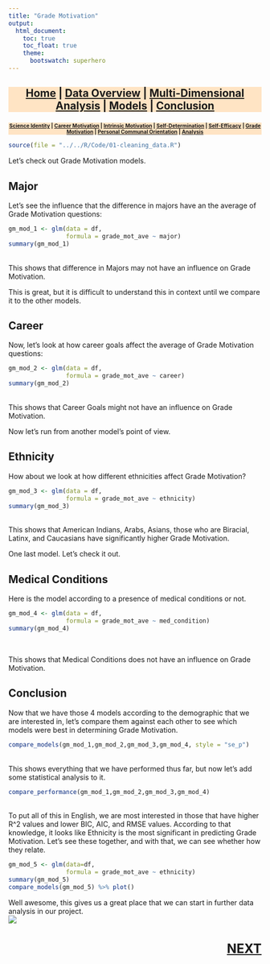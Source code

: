 ```yaml
---
title: "Grade Motivation"
output:
  html_document:
    toc: true
    toc_float: true
    theme:
      bootswatch: superhero
---
```

<h3 style="background-color:bisque;text-align:center;font-size:150%;">[Home](https://pbischoff3.github.io/Projects/BIOL_3100) | [Data Overview](https://pbischoff3.github.io/Projects/BIOL_3100/data_overview/) | [Multi-Dimensional Analysis](https://pbischoff3.github.io/Projects/BIOL_3100/multi_dimensional_analysis/) | [Models](https://pbischoff3.github.io/Projects/BIOL_3100/models/) | [Conclusion](https://pbischoff3.github.io/Projects/BIOL_3100/Conclusion/)</h3>

<h4 style="background-color:bisque;text-align:center;font-size:73%;">[Science Identity](https://pbischoff3.github.io/Projects/BIOL_3100/models/si/) | [Career Motivation](https://pbischoff3.github.io/Projects/BIOL_3100/models/cm/) | [Intrinsic Motivation](https://pbischoff3.github.io/Projects/BIOL_3100/models/im/) | [Self-Determination](https://pbischoff3.github.io/Projects/BIOL_3100/models/sd/) | [Self-Efficacy](https://pbischoff3.github.io/Projects/BIOL_3100/models/se/) | [Grade Motivation](https://pbischoff3.github.io/Projects/BIOL_3100/models/gm)      | [Personal Communal Orientation](https://pbischoff3.github.io/Projects/BIOL_3100/models/per_com_orient/) | [Analysis](https://pbischoff3.github.io/Projects/BIOL_3100/models/analysis/)</h4>


```r
source(file = "../../R/Code/01-cleaning_data.R")
```

Let's check out Grade Motivation models. <br>

## Major
Let's see the influence that the difference in majors have an the average of Grade Motivation questions:
<br>
```r
gm_mod_1 <- glm(data = df,
                formula = grade_mot_ave ~ major)
summary(gm_mod_1)
```
<br>
This shows that difference in Majors may not have an influence on Grade Motivation.  <br>

This is great, but it is difficult to understand this in context until we compare it to the other models. 
<br>

## Career
Now, let's look at how career goals affect the average of Grade Motivation questions:
<br>
```r
gm_mod_2 <- glm(data = df,
                formula = grade_mot_ave ~ career)
summary(gm_mod_2)
```
<br>
This shows that Career Goals might not have an influence on Grade Motivation.  <br>

Now let's run from another model's point of view. <br>

## Ethnicity
How about we look at how different ethnicities affect Grade Motivation? <br>

```r
gm_mod_3 <- glm(data = df,
                formula = grade_mot_ave ~ ethnicity)
summary(gm_mod_3)
```
<br>
This shows that American Indians, Arabs, Asians, those who are Biracial, Latinx, and Caucasians have significantly higher Grade Motivation. <br>

One last model. Let's check it out. 

## Medical Conditions
Here is the model according to a presence of medical conditions or not. <br>
```r
gm_mod_4 <- glm(data = df,
                formula = grade_mot_ave ~ med_condition)
summary(gm_mod_4)
```
<br>

This shows that Medical Conditions does not have an influence on Grade Motivation.

## Conclusion
Now that we have those 4 models according to the demographic that we are interested in, let's compare them against each other to see which models were best in determining Grade Motivation. <br>

```r
compare_models(gm_mod_1,gm_mod_2,gm_mod_3,gm_mod_4, style = "se_p") 

```
<br> 
This shows everything that we have performed thus far, but now let's add some statistical analysis to it.
<br>
```r
compare_performance(gm_mod_1,gm_mod_2,gm_mod_3,gm_mod_4) 

```
<br>
To put all of this in English, we are most interested in those that have higher R^2 values and lower BIC, AIC, and RMSE values. According to that knowledge, it looks like Ethnicity is the most significant in predicting Grade Motivation. Let's see these together, and with that, we can see whether how they relate. 
<br>

```r
gm_mod_5 <- glm(data=df,
                formula = grade_mot_ave ~ ethnicity)
summary(gm_mod_5) 
compare_models(gm_mod_5) %>% plot()
```


Well awesome, this gives us a great place that we can start in further data analysis in our project. <br>
![](../../R/Images/models/gm.gif)

<h3 style="text-align:right;font-size:180%;">[**NEXT**](https://pbischoff3.github.io/Projects/BIOL_3100/models/per_com_orient/)